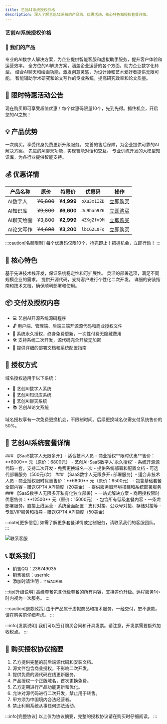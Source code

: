 ```yaml
---
title: 艺创AI系统授权价格
description: 深入了解艺创AI系统的产品线、优惠活动、核心特色和授权套餐详情。
---
```



### 艺创AI系统授权价格

### 🚀 我们的产品

<Tabs>
  <TabItem label="AI数字人SaaS系统">
    专业的AI数字人解决方案，为企业提供智能客服和虚拟助手服务，提升客户体验和运营效率。
  </TabItem>
  <TabItem label="企业全能AI系统">
    全方位的AI解决方案，涵盖企业运营的各个方面，助力企业数字化转型。
  </TabItem>
  <TabItem label="AI聊天绘画系统">
    结合AI聊天和绘画功能，激发创意灵感，为设计师和艺术爱好者提供无限可能。
  </TabItem>
  <TabItem label="Paper论文系统">
    智能辅助学术研究和论文写作的专业系统，提高研究效率和论文质量。
  </TabItem>
</Tabs>

## 🎉 限时特惠活动公告

现在购买即可享受超值优惠！每个优惠码限量10个，先到先得。抓住机会，开启您的AI之旅！

## 💡 产品优势

<CardGrid>
  <Card title="终身免费更新" icon="refresh">
    一次购买，享受终身免费更新升级服务。
  </Card>
  <Card title="企业商用首选" icon="rocket">
    完善的售后保障，为企业提供可靠的AI解决方案。
  </Card>
  <Card title="AI智能聊天系统" icon="chat">
    先进的AI聊天功能，实现智能对话和交互。
  </Card>
  <Card title="大模型知识库" icon="open-book">
    专业训练开发的大模型知识库，为各行业提供智能支持。
  </Card>
</CardGrid>

## 💰 优惠详情

| 产品名称 | 原价 | 特惠价 | 优惠码 | 操作 |
|---------|------|--------|--------|------|
| AI数字人 | ~~¥6,800~~ | **¥4,999** | `oXu3x1IZD` | [立即购买](https://auth.cnai.art) |
| AI知识库 | ~~¥9,800~~ | **¥6,600** | `Ju9han9Z6` | [立即购买](https://auth.cnai.art) |
| AI聊天绘画 | ~~¥3,800~~ | **¥2,999** | `4ZKgZfv9M` | [立即购买](https://auth.cnai.art) |
| AI论文写作 | ~~¥4,698~~ | **¥3,200** | `lbCG2L0Fq` | [立即购买](https://auth.cnai.art) |

:::caution[名额限制]
每个优惠码仅限10个，抢完即止！把握机会，立即行动！
:::

## 🌟 核心特色

<CardGrid>
  <Card title="技术实力雄厚" icon="laptop">
    基于先进技术栈开发，保证系统稳定性和可扩展性。
  </Card>
  <Card title="支持私有化部署" icon="server">
    灵活的部署选项，满足不同规模企业的需求。
  </Card>
  <Card title="开源代码支持二开" icon="puzzle">
    提供开源代码，支持客户进行个性化二次开发。
  </Card>
  <Card title="配套安装教程文档" icon="document">
    详细的安装指南和技术文档，确保顺利部署和使用。
  </Card>
</CardGrid>

## 📦 交付及授权内容

- 💻 艺创AI开源系统源码程序
- 🔓 用户端、管理端、后端三端开源源代码和商业授权文件
- 🔄 系统永久授权，终身免费更新，一次性付费无隐藏费用
- 🛠️ 支持系统二次开发，源代码完全开放无加密
- 📄 提供详细的部署文档和系统配置指南

## 🔑 授权方式

域名授权适用于以下系统：

- 🚀 艺创AI数字人系统
- 🧠 艺创AI知识库系统
- 💬 艺创AI聊天系统
- 📚 艺创AI论文系统

域名授权享有一次免费更换机会，不限制时间。后续更换域名仅需支付系统售价的50%。

## 💼 艺创AI系统套餐详情

<Tabs>
  <TabItem label="基础套餐">
    ### 【SaaS数字人无限多开】- 适合技术人员
    - 商业授权**限时优惠**售价：**6000** 元（原价：6800元）
    - 艺创AI-SaaS数字人`永久授权`
    - 系统开源源代码一套，支持二次开发
    - 免费更换域名一次
    - 提供系统部署和配置文档
    - 可选代部署服务（500元/次）
  </TabItem>
  <TabItem label="进阶套餐">
    ### 【SaaS数字人无限多开+部署服务】- 适合非技术人员
    - 商业授权限时优惠售价：**6800** 元（原价：9500元）
    - 包含基础套餐全部内容
    - 赠送GPT4 API额度（20美金）
    - 提供服务器环境搭建和系统部署服务
  </TabItem>
  <TabItem label="高级套餐">
    ### 【SaaS数字人无限多开私有化独立部署】- 一站式解决方案
    - 商用授权限时优惠售价：**12500** 元（原价：15000元）
    - 包含所有低级套餐内容
    - 一条龙部署服务，直接上线运营
    - 系统全面配置：支付对接、公众号对接、存储对接等
    - 专属VIP服务和指导
    - 赠送GPT4 API额度（50美金）
  </TabItem>
</Tabs>

:::note[更多信息]
如需了解更多套餐详情或定制服务，请联系我们的客服团队。
:::

![联系客服](/images/kf.png)

## 📞 联系我们

- 销售QQ：236749035
- 销售微信：userhlc
- 添加时请注明：`了解AI系统`

:::tip[升级说明]
高级套餐包含低级套餐的所有内容，支持差价升级。远程服务1小时内视为一次服务。
:::

:::caution[退款政策]
由于产品属于虚拟商品和技术服务，一经交付，恕不退款。请在购买前仔细考虑。
:::

:::info[发票说明]
我们可以签订购买合同和开具发票。请注意，开发票需要额外加收税点。
:::

## 📜 购买授权协议摘要

1. 乙方提供完整的前后端源代码和安装文档。
2. 源文件包含商业授权，不影响二次开发。
3. 提供免费的源代码在线更新服务。
4. 产品授权一个正版域名，首次更换免费。
5. 乙方定期进行产品功能更新和优化。
6. 允许对源代码进行二次开发，禁止用于转售。
7. 甲方须为中国境内合法经营者。
8. 禁止利用系统从事任何违法活动。

:::info[完整协议]
以上仅为协议摘要，完整的授权协议请在购买时仔细阅读。
:::